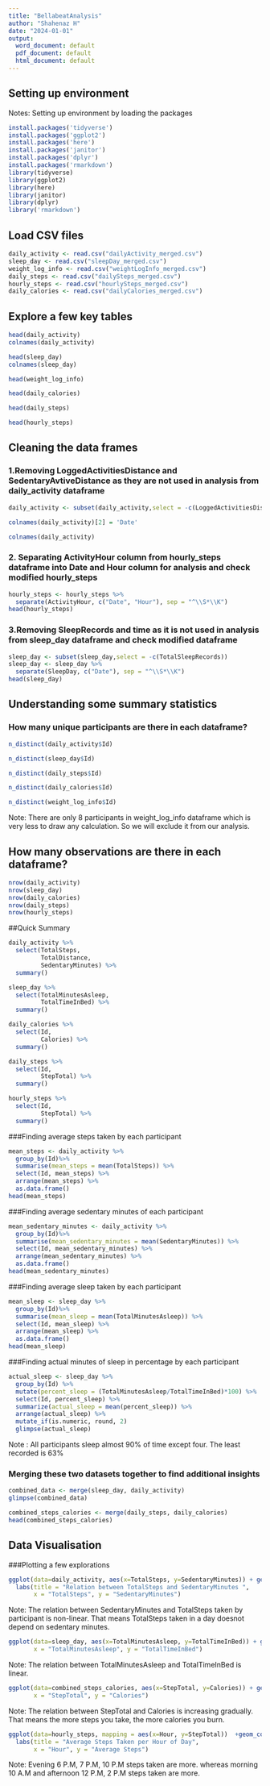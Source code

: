 ```yaml
---
title: "BellabeatAnalysis"
author: "Shahenaz H"
date: "2024-01-01"
output:
  word_document: default
  pdf_document: default
  html_document: default
---
```


## Setting up environment
Notes: Setting up environment by loading the packages
```r
install.packages('tidyverse')
install.packages('ggplot2')
install.packages('here')
install.packages('janitor')
install.packages('dplyr')
install.packages('rmarkdown')
library(tidyverse)
library(ggplot2)
library(here)
library(janitor)
library(dplyr)
library('rmarkdown')
```
## Load CSV files
```r
daily_activity <- read.csv("dailyActivity_merged.csv")
sleep_day <- read.csv("sleepDay_merged.csv")
weight_log_info <- read.csv("weightLogInfo_merged.csv")
daily_steps <- read.csv("dailySteps_merged.csv")
hourly_steps <- read.csv("hourlySteps_merged.csv")
daily_calories <- read.csv("dailyCalories_merged.csv")
```

## Explore a few key tables
```r
head(daily_activity)
colnames(daily_activity)
```
```r
head(sleep_day)
colnames(sleep_day)
```
```r
head(weight_log_info)

```
```r
head(daily_calories)
```

```r
head(daily_steps)
```
```r
head(hourly_steps)
```
## Cleaning the data frames
### 1.Removing LoggedActivitiesDistance and SedentaryAvtiveDistance as they are not used in analysis from daily_activity dataframe
```r
daily_activity <- subset(daily_activity,select = -c(LoggedActivitiesDistance, SedentaryActiveDistance))
```
```r
colnames(daily_activity)[2] = 'Date'
```
```r
colnames(daily_activity)
```
### 2. Separating ActivityHour column from hourly_steps dataframe into Date and Hour column for analysis and check modified hourly_steps
```r
hourly_steps <- hourly_steps %>% 
  separate(ActivityHour, c("Date", "Hour"), sep = "^\\S*\\K")
head(hourly_steps)
```
### 3.Removing SleepRecords and time as it is not used in analysis from sleep_day dataframe and check modified dataframe
```r
sleep_day <- subset(sleep_day,select = -c(TotalSleepRecords))
sleep_day <- sleep_day %>% 
  separate(SleepDay, c("Date"), sep = "^\\S*\\K")
head(sleep_day)
```
## Understanding some summary statistics
### How many unique participants are there in each dataframe? 

```r
n_distinct(daily_activity$Id)
```
```r
n_distinct(sleep_day$Id)
```

```r
n_distinct(daily_steps$Id)
```

```r
n_distinct(daily_calories$Id)
```

```r
n_distinct(weight_log_info$Id)
```
Note: There are only 8 participants in weight_log_info dataframe which is very less to draw any calculation. So we will exclude it from our analysis.

## How many observations are there in each dataframe?
```r
nrow(daily_activity)
nrow(sleep_day)
nrow(daily_calories)
nrow(daily_steps)
nrow(hourly_steps)

```
##Quick Summary

```r
daily_activity %>%  
  select(TotalSteps,
         TotalDistance,
         SedentaryMinutes) %>%
  summary()

```
```r
sleep_day %>%  
  select(TotalMinutesAsleep,
         TotalTimeInBed) %>%
  summary()
```
```r
daily_calories %>%
  select(Id,
         Calories) %>%
  summary()
```
```r
daily_steps %>%
  select(Id,
         StepTotal) %>%
  summary()
```
```r
hourly_steps %>%
  select(Id,
         StepTotal) %>%
  summary()
```
###Finding average steps taken by each participant
```r
mean_steps <- daily_activity %>%
  group_by(Id)%>%
  summarise(mean_steps = mean(TotalSteps)) %>%
  select(Id, mean_steps) %>%
  arrange(mean_steps) %>%
  as.data.frame()
head(mean_steps)
```
###Finding average sedentary minutes of each participant
```r
mean_sedentary_minutes <- daily_activity %>%
  group_by(Id)%>%
  summarise(mean_sedentary_minutes = mean(SedentaryMinutes)) %>%
  select(Id, mean_sedentary_minutes) %>%
  arrange(mean_sedentary_minutes) %>%
  as.data.frame()
head(mean_sedentary_minutes)
```
###Finding average sleep taken by each participant
```r
mean_sleep <- sleep_day %>%
  group_by(Id)%>%
  summarise(mean_sleep = mean(TotalMinutesAsleep)) %>%
  select(Id, mean_sleep) %>%
  arrange(mean_sleep) %>%
  as.data.frame()
head(mean_sleep)
```
###Finding actual minutes of sleep in percentage by each participant
```r
actual_sleep <- sleep_day %>%
  group_by(Id) %>%
  mutate(percent_sleep = (TotalMinutesAsleep/TotalTimeInBed)*100) %>%
  select(Id, percent_sleep) %>%
  summarize(actual_sleep = mean(percent_sleep)) %>%
  arrange(actual_sleep) %>%
  mutate_if(is.numeric, round, 2)
  glimpse(actual_sleep)

```
Note : All participants sleep almost 90% of time except four. The least recorded is 63%

### Merging these two datasets together to find additional insights

```r
combined_data <- merge(sleep_day, daily_activity)
glimpse(combined_data)
```

```r
combined_steps_calories <- merge(daily_steps, daily_calories)
head(combined_steps_calories)
```
## Data Visualisation
###Plotting a few explorations

```r
ggplot(data=daily_activity, aes(x=TotalSteps, y=SedentaryMinutes)) + geom_point() +
  labs(title = "Relation between TotalSteps and SedentaryMinutes ",
       x = "TotalSteps", y = "SedentaryMinutes")
```
Note: The relation between SedentaryMinutes and TotalSteps taken by participant is non-linear. That means TotalSteps taken in a day doesnot depend on sedentary minutes. 

```r
ggplot(data=sleep_day, aes(x=TotalMinutesAsleep, y=TotalTimeInBed)) + geom_point() + labs(title = "Relation between TotalMinutesAsleep and TotalTimeInBed ",
       x = "TotalMinutesAsleep", y = "TotalTimeInBed")
```

Note: The relation between TotalMinutesAsleep and TotalTimeInBed is linear. 

```r
ggplot(data=combined_steps_calories, aes(x=StepTotal, y=Calories)) + geom_point() + geom_smooth() + labs(title = "Relation between TotalSteps and Calories ",
       x = "StepTotal", y = "Calories")
```

Note: The relation between StepTotal and Calories is increasing gradually. That means the more steps you take, the more calories you burn.

```r
ggplot(data=hourly_steps, mapping = aes(x=Hour, y=StepTotal))  +geom_col(fill = 'orange') + theme(axis.text.x = element_text(angle = 90)) +
  labs(title = "Average Steps Taken per Hour of Day",
       x = "Hour", y = "Average Steps")
```

Note: Evening 6 P.M, 7 P.M, 10 P.M steps taken are more. whereas morning 10 A.M and afternoon 12 P.M, 2 P.M steps taken are more.


